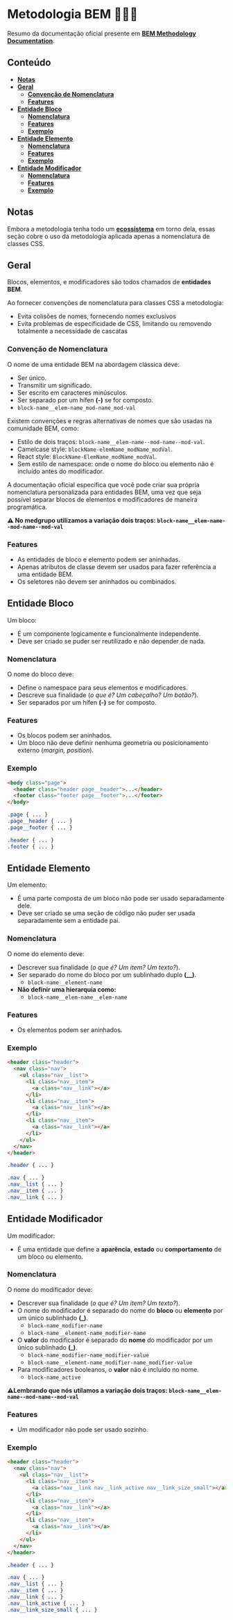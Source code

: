 
<Meta title="Conhecimento/Metodologia BEM" />

# Metodologia BEM 🚧🚧🚧

Resumo da documentação oficial presente em **[BEM Methodology Documentation](https://en.bem.info/methodology/quick-start/)**.

## Conteúdo

- **[Notas]()**
- **[Geral]()**
  - **[Convenção de Nomenclatura]()**
  - **[Features]()**
- **[Entidade Bloco]()**
  - **[Nomenclatura]()**
  - **[Features]()**
  - **[Exemplo]()**
- **[Entidade Elemento]()**
  - **[Nomenclatura]()**
  - **[Features]()**
  - **[Exemplo]()**
- **[Entidade Modificador]()**
  - **[Nomenclatura]()**
  - **[Features]()**
  - **[Exemplo]()**

## Notas

Embora a metodologia tenha todo um **[ecossistema](https://en.bem.info/)** em torno dela, essas seção cobre o
uso da metodologia aplicada apenas a nomenclatura de classes CSS.

## Geral

Blocos, elementos, e modificadores são todos chamados de **entidades BEM**.

Ao fornecer convenções de nomenclatura para classes CSS a metodologia:
- Evita colisões de nomes, fornecendo nomes exclusivos
- Evita problemas de especificidade de CSS, limitando ou removendo totalmente a necessidade de cascatas

### Convenção de Nomenclatura

O nome de uma entidade BEM na abordagem clássica deve:

- Ser único.
- Transmitir um significado.
- Ser escrito em caracteres minúsculos.
- Ser separado por um hífen **(-)** se for composto.
- `block-name__elem-name_mod-name_mod-val`

Existem convenções e regras alternativas de nomes que são usadas na comunidade BEM, como:

- Estilo de dois traços: `block-name__elem-name--mod-name--mod-val`.
- Camelcase style: `blockName-elemName_modName_modVal`.
- React style: `BlockName-ElemName_modName_modVal`.
- Sem estilo de namespace: onde o nome do bloco ou elemento não é incluído antes do modificador.

A documentação oficial especifica que você pode criar sua própria nomenclatura personalizada para entidades BEM, uma vez que seja possível separar blocos de elementos e modificadores de maneira programática.

**⚠️ No medgrupo utilizamos a variação dois traços: `block-name__elem-name--mod-name--mod-val`**

### Features

- As entidades de bloco e elemento podem ser aninhadas.
- Apenas atributos de classe devem ser usados ​​para fazer referência a uma entidade BEM.
- Os seletores não devem ser aninhados ou combinados.

## Entidade Bloco

Um bloco:

- É um componente logicamente e funcionalmente independente.
- Deve ser criado se puder ser reutilizado e não depender de nada.

### Nomenclatura

O nome do bloco deve:

- Define o namespace para seus elementos e modificadores.
- Descreve sua finalidade (_o que é? Um cabeçalho? Um botão?_).
- Ser separados por um hífen **(-)** se for composto.

### Features

- Os blocos podem ser aninhados.
- Um bloco não deve definir nenhuma geometria ou posicionamento externo (_margin, position_).

### Exemplo

```html
<body class="page">
  <header class="header page__header">...</header>
  <footer class="footer page__footer">...</footer>
</body>
```

```css
.page { ... }
.page__header { ... }
.page__footer { ... }

.header { ... }
.footer { ... }
```

## Entidade Elemento

Um elemento:

- É uma parte composta de um bloco não pode ser usado separadamente dele.
- Deve ser criado se uma seção de código não puder ser usada separadamente sem a entidade pai.

### Nomenclatura

O nome do elemento deve:

- Descrever sua finalidade (_o que é? Um item? Um texto?_).
- Ser separado do nome do bloco por um sublinhado duplo **(__)**.
  - `block-name__element-name`
- **Não definir uma hierarquia como:**
  - `block-name__elem-name__elem-name`

### Features

- Os elementos podem ser aninhados.

### Exemplo

```html
<header class="header">
  <nav class="nav">
    <ul class="nav__list">
      <li class="nav__item">
        <a class="nav__link"></a>
      </li>
      <li class="nav__item">
        <a class="nav__link"></a>
      </li>
      <li class="nav__item">
        <a class="nav__link"></a>
      </li>
    </ul>
  </nav>
</header>
```

```css
.header { ... }

.nav { ... }
.nav__list { ... }
.nav__item { ... }
.nav__link { ... }
```

## Entidade Modificador

Um modificador:

- É uma entidade que define a **aparência**, **estado** ou **comportamento** de um bloco ou elemento.

### Nomenclatura

O nome do modificador deve:

- Descrever sua finalidade (_o que é? Um item? Um texto?_).
- O nome do modificador é separado do nome do **bloco** ou **elemento** por um único sublinhado **(_)**.
  - `block-name_modifier-name`
  - `block-name__element-name_modifier-name`
- O **valor** do modificador é separado do **nome** do modificador por um único sublinhado **(_)**.
  - `block-name_modifier-name_modifier-value`
  - `block-name__element-name_modifier-name_modifier-value`
- Para modificadores booleanos, o **valor** não é incluído no nome.
  - `block-name_active`

**⚠️Lembrando que nós utilamos a variação dois traços: `block-name__elem-name--mod-name--mod-val`**

### Features

- Um modificador não pode ser usado sozinho.

### Exemplo

```html
<header class="header">
  <nav class="nav">
    <ul class="nav__list">
      <li class="nav__item">
        <a class="nav__link nav__link_active nav__link_size_small"></a>
      </li>
      <li class="nav__item">
        <a class="nav__link"></a>
      </li>
      <li class="nav__item">
        <a class="nav__link"></a>
      </li>
    </ul>
  </nav>
</header>
```

```css
.header { ... }

.nav { ... }
.nav__list { ... }
.nav__item { ... }
.nav__link { ... }
.nav__link_active { ... }
.nav__link_size_small { ... }
```
